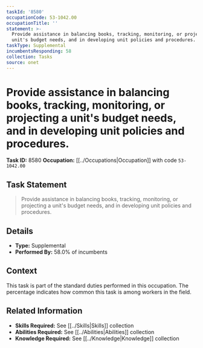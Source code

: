 ```yaml
---
taskId: '8580'
occupationCode: 53-1042.00
occupationTitle: ''
statement: >-
  Provide assistance in balancing books, tracking, monitoring, or projecting a
  unit's budget needs, and in developing unit policies and procedures.
taskType: Supplemental
incumbentsResponding: 58
collection: Tasks
source: onet
---
```

# Provide assistance in balancing books, tracking, monitoring, or projecting a unit's budget needs, and in developing unit policies and procedures.

**Task ID:** 8580
**Occupation:** [[../Occupations|Occupation]] with code `53-1042.00`

## Task Statement

> Provide assistance in balancing books, tracking, monitoring, or projecting a unit's budget needs, and in developing unit policies and procedures.

## Details

- **Type:** Supplemental
- **Performed By:** 58.0% of incumbents

## Context

This task is part of the standard duties performed in this occupation. The percentage indicates how common this task is among workers in the field.

## Related Information

- **Skills Required:** See [[../Skills|Skills]] collection
- **Abilities Required:** See [[../Abilities|Abilities]] collection
- **Knowledge Required:** See [[../Knowledge|Knowledge]] collection
